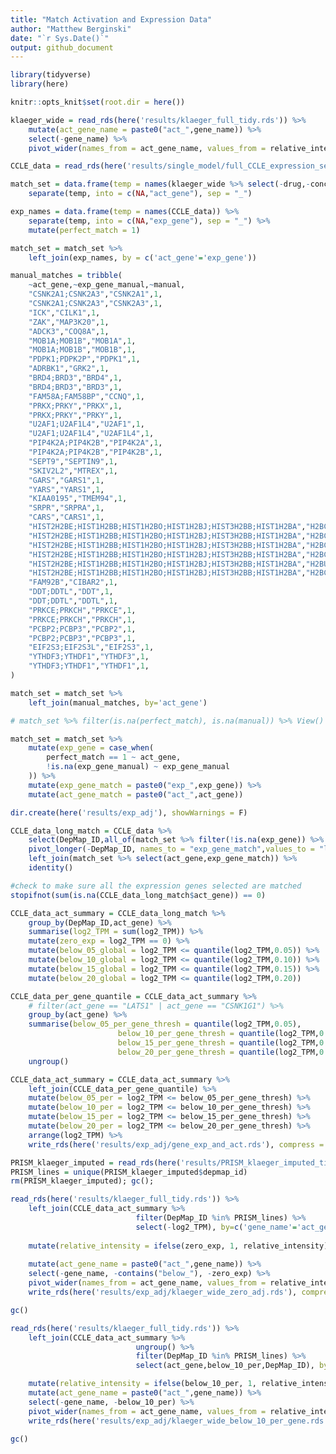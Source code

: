 ```yaml
---
title: "Match Activation and Expression Data"
author: "Matthew Berginski"
date: "`r Sys.Date()`"
output: github_document
---
```


```r
library(tidyverse)
library(here)

knitr::opts_knit$set(root.dir = here())
```

```r
klaeger_wide = read_rds(here('results/klaeger_full_tidy.rds')) %>%
	mutate(act_gene_name = paste0("act_",gene_name)) %>%
	select(-gene_name) %>%
	pivot_wider(names_from = act_gene_name, values_from = relative_intensity)

CCLE_data = read_rds(here('results/single_model/full_CCLE_expression_set_for_ML.rds'))
```

```r
match_set = data.frame(temp = names(klaeger_wide %>% select(-drug,-concentration_M))) %>% 
	separate(temp, into = c(NA,"act_gene"), sep = "_")

exp_names = data.frame(temp = names(CCLE_data)) %>% 
	separate(temp, into = c(NA,"exp_gene"), sep = "_") %>%
	mutate(perfect_match = 1)

match_set = match_set %>%
	left_join(exp_names, by = c('act_gene'='exp_gene'))
```

```r
manual_matches = tribble(
	~act_gene,~exp_gene_manual,~manual,
	"CSNK2A1;CSNK2A3","CSNK2A1",1,
	"CSNK2A1;CSNK2A3","CSNK2A3",1,
	"ICK","CILK1",1,
	"ZAK","MAP3K20",1,
	"ADCK3","COQ8A",1,
	"MOB1A;MOB1B","MOB1A",1,
	"MOB1A;MOB1B","MOB1B",1,
	"PDPK1;PDPK2P","PDPK1",1,
	"ADRBK1","GRK2",1,
	"BRD4;BRD3","BRD4",1,
	"BRD4;BRD3","BRD3",1,
	"FAM58A;FAM58BP","CCNQ",1,
	"PRKX;PRKY","PRKX",1,
	"PRKX;PRKY","PRKY",1,
	"U2AF1;U2AF1L4","U2AF1",1,
	"U2AF1;U2AF1L4","U2AF1L4",1,
	"PIP4K2A;PIP4K2B","PIP4K2A",1,
	"PIP4K2A;PIP4K2B","PIP4K2B",1,
	"SEPT9","SEPTIN9",1,
	"SKIV2L2","MTREX",1,
	"GARS","GARS1",1,
	"YARS","YARS1",1,
	"KIAA0195","TMEM94",1,
	"SRPR","SRPRA",1,
	"CARS","CARS1",1,
	"HIST2H2BE;HIST1H2BB;HIST1H2BO;HIST1H2BJ;HIST3H2BB;HIST1H2BA","H2BC21",1,
	"HIST2H2BE;HIST1H2BB;HIST1H2BO;HIST1H2BJ;HIST3H2BB;HIST1H2BA","H2BC3",1,
	"HIST2H2BE;HIST1H2BB;HIST1H2BO;HIST1H2BJ;HIST3H2BB;HIST1H2BA","H2BC17",1,
	"HIST2H2BE;HIST1H2BB;HIST1H2BO;HIST1H2BJ;HIST3H2BB;HIST1H2BA","H2BC11",1,
	"HIST2H2BE;HIST1H2BB;HIST1H2BO;HIST1H2BJ;HIST3H2BB;HIST1H2BA","H2BU1",1,
	"HIST2H2BE;HIST1H2BB;HIST1H2BO;HIST1H2BJ;HIST3H2BB;HIST1H2BA","H2BC1",1,
	"FAM92B","CIBAR2",1,
	"DDT;DDTL","DDT",1,
	"DDT;DDTL","DDTL",1,
	"PRKCE;PRKCH","PRKCE",1,
	"PRKCE;PRKCH","PRKCH",1,
	"PCBP2;PCBP3","PCBP2",1,
	"PCBP2;PCBP3","PCBP3",1,
	"EIF2S3;EIF2S3L","EIF2S3",1,
	"YTHDF3;YTHDF1","YTHDF3",1,
	"YTHDF3;YTHDF1","YTHDF1",1,
)

match_set = match_set %>%
	left_join(manual_matches, by='act_gene')

# match_set %>% filter(is.na(perfect_match), is.na(manual)) %>% View()
```

```r
match_set = match_set %>%
	mutate(exp_gene = case_when(
		perfect_match == 1 ~ act_gene,
		!is.na(exp_gene_manual) ~ exp_gene_manual
	)) %>%
	mutate(exp_gene_match = paste0("exp_",exp_gene)) %>%
	mutate(act_gene_match = paste0("act_",act_gene))
```

```r
dir.create(here('results/exp_adj'), showWarnings = F)

CCLE_data_long_match = CCLE_data %>%
	select(DepMap_ID,all_of(match_set %>% filter(!is.na(exp_gene)) %>% pull(exp_gene_match))) %>%
	pivot_longer(-DepMap_ID, names_to = "exp_gene_match",values_to = "log2_TPM") %>%
	left_join(match_set %>% select(act_gene,exp_gene_match)) %>%
	identity()

#check to make sure all the expression genes selected are matched
stopifnot(sum(is.na(CCLE_data_long_match$act_gene)) == 0)

CCLE_data_act_summary = CCLE_data_long_match %>%
	group_by(DepMap_ID,act_gene) %>%
	summarise(log2_TPM = sum(log2_TPM)) %>%
	mutate(zero_exp = log2_TPM == 0) %>%
	mutate(below_05_global = log2_TPM <= quantile(log2_TPM,0.05)) %>%
	mutate(below_10_global = log2_TPM <= quantile(log2_TPM,0.10)) %>%
	mutate(below_15_global = log2_TPM <= quantile(log2_TPM,0.15)) %>%
	mutate(below_20_global = log2_TPM <= quantile(log2_TPM,0.20))

CCLE_data_per_gene_quantile = CCLE_data_act_summary %>%
	# filter(act_gene == "LATS1" | act_gene == "CSNK1G1") %>%
	group_by(act_gene) %>%
	summarise(below_05_per_gene_thresh = quantile(log2_TPM,0.05),
						below_10_per_gene_thresh = quantile(log2_TPM,0.10),
						below_15_per_gene_thresh = quantile(log2_TPM,0.15),
						below_20_per_gene_thresh = quantile(log2_TPM,0.20)) %>%
	ungroup()

CCLE_data_act_summary = CCLE_data_act_summary %>%
	left_join(CCLE_data_per_gene_quantile) %>%
	mutate(below_05_per = log2_TPM <= below_05_per_gene_thresh) %>%
	mutate(below_10_per = log2_TPM <= below_10_per_gene_thresh) %>%
	mutate(below_15_per = log2_TPM <= below_15_per_gene_thresh) %>%
	mutate(below_20_per = log2_TPM <= below_20_per_gene_thresh) %>%
	arrange(log2_TPM) %>%
	write_rds(here('results/exp_adj/gene_exp_and_act.rds'), compress = 'gz')
```

```r
PRISM_klaeger_imputed = read_rds(here('results/PRISM_klaeger_imputed_tidy.rds'))
PRISM_lines = unique(PRISM_klaeger_imputed$depmap_id)
rm(PRISM_klaeger_imputed); gc();

read_rds(here('results/klaeger_full_tidy.rds')) %>%
	left_join(CCLE_data_act_summary %>% 
							filter(DepMap_ID %in% PRISM_lines) %>%
							select(-log2_TPM), by=c('gene_name'='act_gene')) %>%
	
	mutate(relative_intensity = ifelse(zero_exp, 1, relative_intensity)) %>%
	
	mutate(act_gene_name = paste0("act_",gene_name)) %>%
	select(-gene_name, -contains("below_"), -zero_exp) %>%
	pivot_wider(names_from = act_gene_name, values_from = relative_intensity) %>%
	write_rds(here('results/exp_adj/klaeger_wide_zero_adj.rds'), compress = 'gz')

gc()

read_rds(here('results/klaeger_full_tidy.rds')) %>%
	left_join(CCLE_data_act_summary %>%
							ungroup() %>%
							filter(DepMap_ID %in% PRISM_lines) %>%
							select(act_gene,below_10_per,DepMap_ID), by=c('gene_name'='act_gene')) %>%

	mutate(relative_intensity = ifelse(below_10_per, 1, relative_intensity)) %>%
	mutate(act_gene_name = paste0("act_",gene_name)) %>%
	select(-gene_name, -below_10_per) %>%
	pivot_wider(names_from = act_gene_name, values_from = relative_intensity) %>%
	write_rds(here('results/exp_adj/klaeger_wide_below_10_per_gene.rds'), compress = 'gz')

gc()
```
